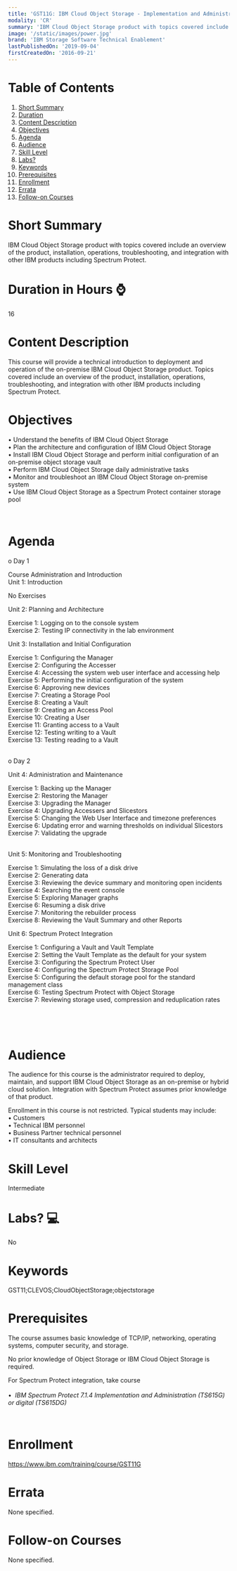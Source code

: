 ```yaml
---
title: 'GST11G: IBM Cloud Object Storage - Implementation and Administration'
modality: 'CR'
summary: 'IBM Cloud Object Storage product with topics covered include an overview of the product, installation, operations, troubleshooting, and integration with other IBM products including Spectrum Protect.'
image: '/static/images/power.jpg'
brand: 'IBM Storage Software Technical Enablement'
lastPublishedOn: '2019-09-04'
firstCreatedOn: '2016-09-21'
---
```

# Table of Contents
1.  [Short Summary](#short-summary)
2.  [Duration](#duration-in-hours-)
3.  [Content Description](#content-description)
4.  [Objectives](#objectives)
5.  [Agenda](#agenda)
6.  [Audience](#audience)
7.  [Skill Level](#skill-level)
8.  [Labs?](#labs-)
9.  [Keywords](#keywords)
10. [Prerequisites](#prerequisites)
11. [Enrollment](#enrollment)
12. [Errata](#errata)
13. [Follow-on Courses](#follow-on-courses)

# Short Summary
IBM Cloud Object Storage product with topics covered include an overview of the product, installation, operations, troubleshooting, and integration with other IBM products including Spectrum Protect.

# Duration in Hours ⌚
16

# Content Description
<p>This course will provide a technical introduction to deployment and operation of the on-premise IBM Cloud Object Storage product. Topics covered include an overview of the product, installation, operations, troubleshooting, and integration with other IBM products including Spectrum Protect.</p>

# Objectives
<p>&bull; Understand the benefits of IBM Cloud Object Storage &nbsp;&nbsp; &nbsp;<br />
&bull; Plan the architecture and configuration of IBM Cloud Object Storage<br />
&bull; Install IBM Cloud Object Storage and perform initial configuration of an on-premise object storage vault<br />
&bull; Perform IBM Cloud Object Storage daily administrative tasks<br />
&bull; Monitor and troubleshoot an IBM Cloud Object Storage on-premise system<br />
&bull; Use IBM Cloud Object Storage as a Spectrum Protect container storage pool</p>

<p>&nbsp;</p>

# Agenda
<p>o Day 1</p><p>Course Administration and Introduction &nbsp;<br />Unit 1: Introduction &nbsp;</p><p>No Exercises</p><p>Unit 2: Planning and Architecture &nbsp;</p><p>Exercise 1: Logging on to the console system<br />Exercise 2: Testing IP connectivity in the lab environment</p><p>Unit 3: Installation and Initial Configuration</p><p>Exercise 1: Configuring the Manager<br />Exercise 2: Configuring the Accesser<br />Exercise 4: Accessing the system web user interface and accessing help<br />Exercise 5: Performing the initial configuration of the system<br />Exercise 6: Approving new devices<br />Exercise 7: Creating a Storage Pool<br />Exercise 8: Creating a Vault<br />Exercise 9: Creating an Access Pool<br />Exercise 10: Creating a User<br />Exercise 11: Granting access to a Vault<br />Exercise 12: Testing writing to a Vault<br />Exercise 13: Testing reading to a Vault</p><p><br />o Day 2</p><p>Unit 4: Administration and Maintenance</p><p>Exercise 1: Backing up the Manager<br />Exercise 2: Restoring the Manager<br />Exercise 3: Upgrading the Manager &nbsp;<br />Exercise 4: Upgrading Accessers and Slicestors<br />Exercise 5: Changing the Web User Interface and timezone preferences<br />Exercise 6: Updating error and warning thresholds on individual Slicestors<br />Exercise 7: Validating the upgrade</p><p><br />Unit 5: Monitoring and Troubleshooting</p><p>Exercise 1: Simulating the loss of a disk drive<br />Exercise 2: Generating data<br />Exercise 3: Reviewing the device summary and monitoring open incidents &nbsp;<br />Exercise 4: Searching the event console<br />Exercise 5: Exploring Manager graphs<br />Exercise 6: Resuming a disk drive<br />Exercise 7: Monitoring the rebuilder process<br />Exercise 8: Reviewing the Vault Summary and other Reports</p><p>Unit 6: Spectrum Protect Integration</p><p>Exercise 1: Configuring a Vault and Vault Template<br />Exercise 2: Setting the Vault Template as the default for your system<br />Exercise 3: Configuring the Spectrum Protect User<br />Exercise 4: Configuring the Spectrum Protect Storage Pool<br />Exercise 5: Configuring the default storage pool for the standard management class<br />Exercise 6: Testing Spectrum Protect with Object Storage<br />Exercise 7: Reviewing storage used, compression and reduplication rates</p><p>&nbsp;</p><p>&nbsp;</p>

# Audience
<p>The audience for this course is the administrator required to deploy, maintain, and support IBM Cloud Object Storage as an on-premise or hybrid cloud solution. Integration with Spectrum Protect assumes prior knowledge of that product. &nbsp;</p>

<p>Enrollment in this course is not restricted. Typical students may include:<br />
&bull; Customers<br />
&bull; Technical IBM personnel<br />
&bull; Business Partner technical personnel<br />
&bull; IT consultants and architects</p>

# Skill Level
Intermediate

# Labs? 💻
No

# Keywords
GST11;CLEVOS;CloudObjectStorage;objectstorage

# Prerequisites
<p>The course assumes basic knowledge of TCP/IP, networking, operating systems, computer security, and storage.</p>

<p>No prior knowledge of Object Storage or IBM Cloud Object Storage is required.</p>

<p>For Spectrum Protect integration, take course<br />
&nbsp;<br />
&bull;&nbsp;<em> IBM Spectrum Protect 7.1.4 Implementation and Administration (TS615G) or digital (TS615DG)</em></p>

<p>&nbsp;</p>

# Enrollment
https://www.ibm.com/training/course/GST11G

# Errata
None specified.

# Follow-on Courses
None specified.


